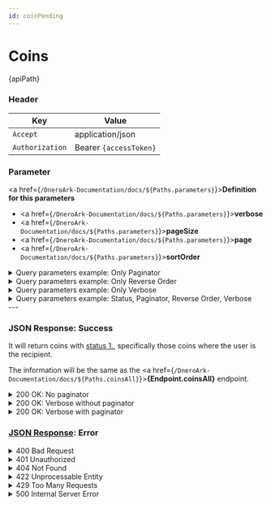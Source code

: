```yaml
---
id: coinPending
---
```



# Coins

<div className="highlight-box">
  <HttpMethodTag method={method} /> {apiPath} 
</div>


### Header

| Key      | Value     |
|-------------|----------|
| `Accept` | application/json |
| `Authorization` | Bearer `{accessToken}`|


### Parameter

<a href={`/DneroArk-Documentation/docs/${Paths.parameters}`}>**Definition for this parameters**</a>

- <a href={`/DneroArk-Documentation/docs/${Paths.parameters}`}>**verbose**</a>
- <a href={`/DneroArk-Documentation/docs/${Paths.parameters}`}>**pageSize**</a>
- <a href={`/DneroArk-Documentation/docs/${Paths.parameters}`}>**page**</a>
- <a href={`/DneroArk-Documentation/docs/${Paths.parameters}`}>**sortOrder**</a>
  


<details className='details-custom'>
  <summary>Query parameters example: Only Paginator</summary>
    <div className="examples-style"> 
      {apiPath}`?pageSize=10&page=2`
    </div>
</details>

<details className='details-custom'>
  <summary>Query parameters example: Only Reverse Order</summary>
    <div className="examples-style"> 
      {apiPath}`?reverseOrder=false`
    </div>
</details>

<details className='details-custom'> 
    <summary>Query parameters example: Only Verbose</summary> 
    <div className="examples-style"> 
        {apiPath}`?verbose=true`
     </div> 
</details>

<details className='details-custom'>
  <summary>Query parameters example: Status, Paginator, Reverse Order, Verbose</summary>
    <div className="examples-style"> 
      {apiPath}`?statuses=1&pageSize=10&page=2&reverseOrder=false&verbose=true`
    </div>
</details>
---


### JSON Response: Success

   
It will return coins with [status 1.](/docs/coinsStatuses),  specifically those coins where the user is the recipient.


The information will be the same as the <a href={`/DneroArk-Documentation/docs/${Paths.coinsAll}`}>**{Endpoint.coinsAll}**</a> endpoint.

<details className='details-custom'>
  <summary>200 OK: No paginator</summary>
```JSON
[
  {
    "coinId": 123456789,
    "coinStatus": 2,
    "latitude": 37.7749,
    "longitude": -122.4194,
    "message": "Happy Birthday!",
    "cashAmount": 50.25,
    "senderName": "Alice Smith"
  },
  {
    "coinId": 987654321,
    "coinStatus": 1,
    "latitude": 40.7128,
    "longitude": -74.0060,
    "message": "Thank you for your help!",
    "cashAmount": 100.00,
    "senderName": "Charlie Brown"
  }
]


```
</details>      


<details className='details-custom'>
  <summary>200 OK: Paginator</summary>
```JSON
{
  "currentPage": 1,
  "totalPages": 5,
  "pageSize": 2,
  "totalCoins": 10,
  "coins": [
    {
      "coinId": 123456789,
      "coinStatus": 2,
      "latitude": 37.7749,
      "longitude": -122.4194,
      "message": "Happy Birthday!",
      "cashAmount": 50.25,
      "senderName": "Alice Smith"
    },
    {
      "coinId": 987654321,
      "coinStatus": 1,
      "latitude": 40.7128,
      "longitude": -74.0060,
      "message": "Thank you for your help!",
      "cashAmount": 100.00,
      "senderName": "Charlie Brown"
    }
  ]
}


```
</details>  


<details className='details-custom'>
  <summary>200 OK: Verbose without paginator</summary>

  ```JSON
{
  "coins": 
  [
    {
      "coinId": 101,
      "coinStatus": 2,
      "latitude": 40.7128,
      "longitude": -74.0060,
      "message": "Happy Birthday!",
      "cashAmount": 25.50,
      "creationDate": "2024-11-20T10:00:00Z",
      "expirationDate": "2024-12-01T00:00:00Z",
      "redeemedDate": null,
      "userSender": {
        "userId": 1001,
        "userName": "Alice Johnson",
        "userImgUrl": "https://example.com/images/alice_johnson.jpg"
      },
      "userRecipient": {
        "userId": 1002,
        "userName": "Bob Williams",
        "userImgUrl": "https://example.com/images/bob_williams.jpg"
      }
    },
    {
      "coinId": 102,
      "coinStatus": 1,
      "latitude": 34.0522,
      "longitude": -118.2437,
      "message": "Thank you for your help!",
      "cashAmount": 50.00,
      "creationDate": "2024-11-18T15:30:00Z",
      "expirationDate": "2024-11-30T00:00:00Z",
      "redeemedDate": "2024-11-25T12:00:00Z",
      "userSender": {
        "userId": 1003,
        "userName": "Charlie Davis",
        "userImgUrl": "https://example.com/images/charlie_davis.jpg"
      },
      "userRecipient": {
        "userId": 1004,
        "userName": "Dana White",
        "userImgUrl": "https://example.com/images/dana_white.jpg"
      }
    }
  ]

}

  ```

</details>


<details className='details-custom'>
  <summary>200 OK: Verbose with paginator</summary>


```JSON
{
  "currentPage": 1,
  "totalPages": 5,
  "pageSize": 2,
  "totalCoins": 10,
  "coins": 
  [
    {
      "coinId": 101,
      "coinStatus": 1,
      "latitude": 40.7128,
      "longitude": -74.0060,
      "message": "Happy Birthday!",
      "cashAmount": 25.50,
      "creationDate": "2024-11-20T10:00:00Z",
      "expirationDate": "2024-12-01T00:00:00Z",
      "redeemedDate": null,
      "userSender": {
        "userId": 1001,
        "userName": "Alice Johnson",
        "userImgUrl": "https://example.com/images/alice_johnson.jpg"
      },
      "userRecipient": {
        "userId": 1002,
        "userName": "Bob Williams",
        "userImgUrl": "https://example.com/images/bob_williams.jpg"
      }
    },
    {
      "coinId": 102,
      "coinStatus": 2,
      "latitude": 34.0522,
      "longitude": -118.2437,
      "message": "Thank you for your help!",
      "cashAmount": 50.00,
      "creationDate": "2024-11-18T15:30:00Z",
      "expirationDate": "2024-11-30T00:00:00Z",
      "redeemedDate": "2024-11-25T12:00:00Z",
      "userSender": {
        "userId": 1003,
        "userName": "Charlie Davis",
        "userImgUrl": "https://example.com/images/charlie_davis.jpg"
      },
      "userRecipient": {
        "userId": 1004,
        "userName": "Dana White",
        "userImgUrl": "https://example.com/images/dana_white.jpg"
      }
    }
  ]

}

```


</details>




### [JSON Response](/docs/DTO/Objects/genericResponseDTO): Error


<details className='details-custom'> 
<summary>400 Bad Request</summary>

```json
{
  "event": "INVALID_PARAMETERS",
  "message": "One or more query parameters are invalid or malformed."
}
```

</details> 

<details className='details-custom'> 
<summary>401 Unauthorized</summary>
```JSON
{
  "event": "UNAUTHORIZED",
  "message": "Authentication failed. Please provide a valid Bearer token."
}

```
</details> 

<details className='details-custom'> 
<summary>403 Forbidden</summary>


```JSON
{
  "event": "ACCESS_FORBIDDEN",
  "message": "You do not have permission to access this resource."
}

```

</details> 
<details className='details-custom'>
 <summary>404 Not Found</summary>


```JSON
{
  "event": "RESOURCE_NOT_FOUND",
  "message": "No coins were found for the provided filters."
}

```

</details> 
<details className='details-custom'> 
<summary>422 Unprocessable Entity</summary>

```JSON
{
  "event": "UNPROCESSABLE_ENTITY",
  "message": "The provided pagination values (page or pageSize) are invalid."
}

```
</details> 
<details className='details-custom'> 
<summary>429 Too Many Requests</summary>



```JSON
{
  "event": "TOO_MANY_REQUESTS",
  "message": "You have exceeded the rate limit. Please wait and try again later."
}

```
</details> 
<details className='details-custom'> 
<summary>500 Internal Server Error</summary>



```JSON
{
  "event": "INTERNAL_SERVER_ERROR",
  "message": "An unexpected error occurred while processing the request. Please try again later."
}

```
</details>




















